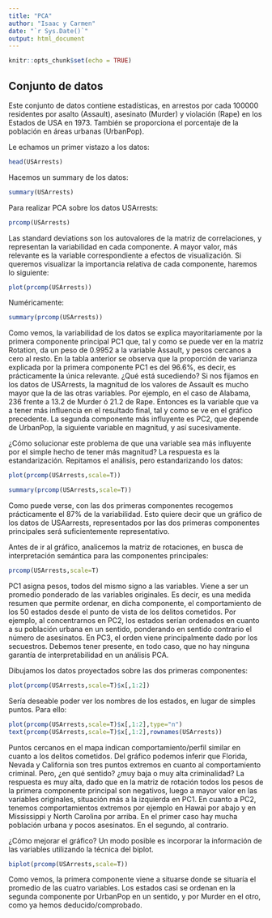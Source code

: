 ```yaml
---
title: "PCA"
author: "Isaac y Carmen"
date: "`r Sys.Date()`"
output: html_document
---
```


```r
knitr::opts_chunk$set(echo = TRUE)
```

## Conjunto de datos

Este conjunto de datos contiene estadísticas, en arrestos por cada 100000 residentes por asalto (Assault), asesinato (Murder) y violación (Rape) en los Estados de USA en 1973. También se proporciona el porcentaje de la población en áreas urbanas (UrbanPop).
 
Le echamos un primer vistazo a los datos:

```r
head(USArrests)
```

Hacemos un summary de los datos:
```r
summary(USArrests)
```

Para realizar PCA sobre los datos USArrests:
```r
prcomp(USArrests)
```

Las standard deviations son los autovalores de la matriz de correlaciones, y representan la variabilidad en cada componente.  A mayor valor, más relevante es la variable correspondiente a efectos de visualización. Si queremos visualizar la importancia relativa de cada componente, haremos lo siguiente:
```r
plot(prcomp(USArrests))
```

Numéricamente:
```r
summary(prcomp(USArrests))
```

Como vemos, la variabilidad de los datos se explica mayoritariamente por la primera componente principal  PC1 que, tal y como se puede ver en la matriz Rotation, da un peso de 0.9952 a la variable Assault, y pesos cercanos a cero al resto. En la tabla anterior se observa que la proporción de varianza explicada por la primera componente PC1 es del 96.6%, es decir, es prácticamente la única relevante. ¿Qué está sucediendo? Si nos fijamos en los datos de USArrests, la magnitud de los valores de Assault es mucho mayor que la de las otras variables. Por ejemplo, en el caso de Alabama, 236 frente a 13.2 de Murder ó 21.2 de Rape. Entonces es la variable que va a tener más influencia en el resultado final, tal y como se ve en el gráfico precedente. La segunda  componente más influyente es PC2, que depende de UrbanPop, la siguiente variable en magnitud, y así sucesivamente.

¿Cómo solucionar este problema de que una variable sea más influyente por el simple hecho de tener más magnitud? La respuesta es la estandarización. Repitamos el análisis, pero estandarizando los datos:
```r
plot(prcomp(USArrests,scale=T))
```

```r
summary(prcomp(USArrests,scale=T))
```

Como puede verse, con las dos primeras componentes recogemos prácticamente el 87% de la variabilidad. Esto quiere decir que un gráfico de los datos de USAarrests, representados por las dos primeras componentes principales será suficientemente representativo.

Antes de ir al gráfico, analicemos la matriz de rotaciones, en busca de interpretación semántica para las componentes principales:
```r
prcomp(USArrests,scale=T)
```

PC1 asigna pesos, todos del mismo signo a las variables. Viene a ser un promedio ponderado de las variables originales. Es decir, es una medida resumen que permite ordenar, en dicha componente, el comportamiento de los 50 estados desde el punto de vista de los delitos cometidos. Por ejemplo, al concentrarnos en PC2, los estados serían ordenados en cuanto a su población urbana en un sentido, ponderando en sentido contrario el número de asesinatos. En PC3, el orden viene principalmente dado por los secuestros. Debemos tener presente, en todo caso, que no hay ninguna garantía de interpretabilidad en un análisis PCA. 

Dibujamos los datos proyectados sobre las dos primeras componentes:

```r
plot(prcomp(USArrests,scale=T)$x[,1:2])
```

Sería deseable poder ver los nombres de los estados, en lugar de simples puntos. Para ello:

```r
plot(prcomp(USArrests,scale=T)$x[,1:2],type="n")
text(prcomp(USArrests,scale=T)$x[,1:2],rownames(USArrests))
```

Puntos cercanos en el mapa indican comportamiento/perfil similar en cuanto a los delitos cometidos. Del gráfico podemos inferir que Florida, Nevada y California son tres puntos extremos en cuanto al comportamiento criminal. Pero, ¿en qué sentido? ¿muy baja o muy alta criminalidad? La respuesta es muy alta, dado que en la matriz de rotación todos los pesos de la primera componente principal son negativos, luego a mayor valor en las variables originales, situación más a la izquierda en PC1. 
En cuanto a PC2, tenemos comportamientos extremos por ejemplo en Hawai por abajo y en Mississippi y North Carolina por arriba. En el primer caso hay mucha población urbana y pocos asesinatos. En el segundo, al contrario.

¿Cómo mejorar el gráfico? Un modo posible es incorporar la información de las variables utilizando la técnica del biplot.
```r
biplot(prcomp(USArrests,scale=T)) 
```

Como vemos, la primera componente viene a situarse donde se situaría el promedio de las cuatro variables. Los estados casi se ordenan en la segunda componente por UrbanPop en un sentido, y por Murder en el otro, como ya hemos deducido/comprobado.
